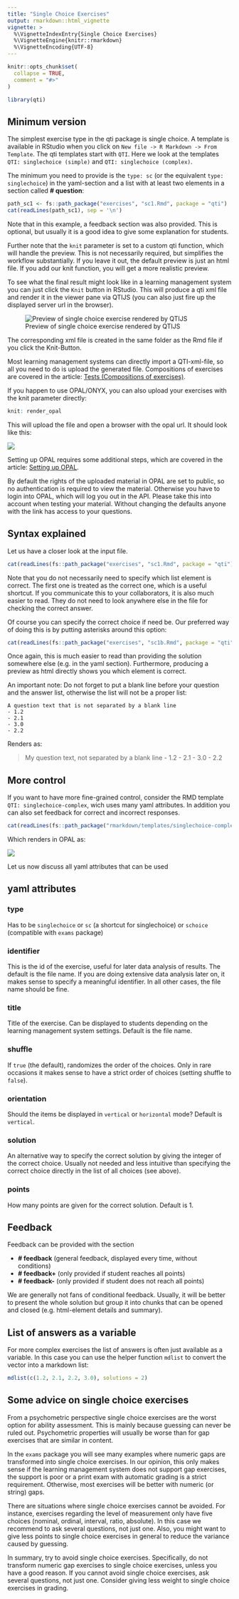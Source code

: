 ```yaml
---
title: "Single Choice Exercises"
output: rmarkdown::html_vignette
vignette: >
  %\VignetteIndexEntry{Single Choice Exercises}
  %\VignetteEngine{knitr::rmarkdown}
  %\VignetteEncoding{UTF-8}
---
```


```r
knitr::opts_chunk$set(
  collapse = TRUE,
  comment = "#>"
)
```

```r
library(qti)
```

## Minimum version

The simplest exercise type in the qti package is single choice. A template is available in RStudio when you click on `New file -> R Markdown -> From Template`. The qti templates start with `QTI`. Here we look at the templates `QTI: singlechoice (simple)` and `QTI: singlechoice (complex)`.

The minimum you need to provide is the `type: sc` (or the equivalent `type: singlechoice`) in the yaml-section and a list with at least two elements in a section called **\# question**:

```r
path_sc1 <- fs::path_package("exercises", "sc1.Rmd", package = "qti")
cat(readLines(path_sc1), sep = '\n')
```

Note that in this example, a feedback section was also provided. This is optional, but usually it is a good idea to give some explanation for students.

Further note that the `knit` parameter is set to a custom qti function, which will handle the preview. This is not necessarily required, but simplifies the workflow substantially. If you leave it out, the default preview is just an html file. If you add our knit function, you will get a more realistic preview.

To see what the final result might look like in a learning management system you can just click the `Knit` button in RStudio. This will produce a qti xml file and render it in the viewer pane via QTIJS (you can also just fire up the displayed server url in the browser).

![Preview of single choice exercise rendered by QTIJS](images/sc1_qtijs.png)

The corresponding xml file is created in the same folder as the Rmd file if you click the Knit-Button.
<!-- or in the current directory if you execute the functions from the console. Usually, the Knit button will be sufficient for most use cases, but if you need more control the functions `rmd2qti, render_xml, render_zip` are handy. The functions give a message about the path of the created file. -->

Most learning management systems can directly import a QTI-xml-file, so all you need to do is upload the generated file. Compositions of exercises are covered in the article: [Tests (Compositions of exercises)](tests.html).

If you happen to use OPAL/ONYX, you can also upload your exercises with the knit parameter directly:

```r
knit: render_opal
```

This will upload the file and open a browser with the opal url. It should look like this:

![](images/singlechoice-simple.jpg)

Setting up OPAL requires some additional steps, which are covered in the article: [Setting up OPAL](api_opal.html).

By default the rights of the uploaded material in OPAL are set to public, so no authentication is required to view the material. Otherwise you have to login into OPAL, which will log you out in the API. Please take this into account when testing your material. Without changing the defaults anyone with the link has access to your questions.

<!-- The function `render_opal` will aks you for credentials first. Depending on the OPAL setup you might need to use a VPN. Furthermore only password-based authentication accounts work (Shibboleth does not work). You probably need to consult your IT before using `upload2opal`. More information on this can be found in the article: OPAL API. Specifically, we describe how to setup the API at TU Chemnitz. -->

## Syntax explained

Let us have a closer look at the input file.

```r
cat(readLines(fs::path_package("exercises", "sc1.Rmd", package = "qti")), sep = '\n')
```

Note that you do not necessarily need to specify which list element is correct. The first one is treated as the correct one, which is a useful shortcut. If you communicate this to your collaborators, it is also much easier to read. They do not need to look anywhere else in the file for checking the correct answer.

Of course you can specify the correct choice if need be. Our preferred way of doing this is by putting asterisks around this option:

```r
cat(readLines(fs::path_package("exercises", "sc1b.Rmd", package = "qti")), sep = '\n')
```

Once again, this is much easier to read than providing the solution somewhere else (e.g. in the yaml section). Furthermore, producing a preview as html directly shows you which element is correct.

An important note: Do not forget to put a blank line before your question and the answer list, otherwise the list will not be a proper list:

```verbatim
A question text that is not separated by a blank line
- 1.2
- 2.1
- 3.0
- 2.2
```

Renders as:

> My question text, not separated by a blank line - 1.2 - 2.1 - 3.0 - 2.2

## More control

If you want to have more fine-grained control, consider the RMD template `QTI: singlechoice-complex`, wich uses many yaml attributes. In addition you can also set feedback for correct and incorrect responses.

```r
cat(readLines(fs::path_package("rmarkdown/templates/singlechoice-complex/skeleton", "skeleton.Rmd", package = "qti")), sep = '\n')
```

Which renders in OPAL as:

![](images/singlechoice-complex.jpg)

Let us now discuss all yaml attributes that can be used

## yaml attributes

### type

Has to be `singlechoice` or `sc` (a shortcut for singlechoice) or `schoice` (compatible with `exams` package)

### identifier

This is the id of the exercise, useful for later data analysis of results. The default is the file name. If you are doing extensive data analysis later on, it makes sense to specify a meaningful identifier. In all other cases, the file name should be fine.

### title

Title of the exercise. Can be displayed to students depending on the learning management system settings. Default is the file name.

### shuffle

If `true` (the default), randomizes the order of the choices. Only in rare occasions it makes sense to have a strict order of choices (setting shuffle to `false`).

### orientation

Should the items be displayed in `vertical` or `horizontal` mode? Default is `vertical`.

### solution

An alternative way to specify the correct solution by giving the integer of the correct choice. Usually not needed and less intuitive than specifying the correct choice directly in the list of all choices (see above).

### points

How many points are given for the correct solution. Default is 1.

## Feedback

Feedback can be provided with the section

-   **\# feedback** (general feedback, displayed every time, without conditions)
-   **\# feedback+** (only provided if student reaches all points)
-   **\# feedback-** (only provided if student does not reach all points)

We are generally not fans of conditional feedback. Usually, it will be better to present the whole solution but group it into chunks that can be opened and closed (e.g. html-element details and summary).

## List of answers as a variable

For more complex exercises the list of answers is often just available as a variable. In this case you can use the helper function `mdlist` to convert the vector into a markdown list:

```r
mdlist(c(1.2, 2.1, 2.2, 3.0), solutions = 2)
```

<!-- make a separate vignette for this -->

<!-- ## A programatic low level approach -->

<!-- The `qti` package is very flexible in that you can also use low level functions to create qti content. Let us say you have a csv table with many single choice exercises. It is quite easy to transform this to a qti section: -->

## Some advice on single choice exercises

From a psychometric perspective single choice exercises are the worst option for ability assessment. This is mainly because guessing can never be ruled out. Psychometric properties will usually be worse than for gap exercises that are similar in content.

In the `exams` package you will see many examples where numeric gaps are transformed into single choice exercises. In our opinion, this only makes sense if the learning management system does not support gap exercises, the support is poor or a print exam with automatic grading is a strict requirement. Otherwise, most exercises will be better with numeric (or string) gaps.

There are situations where single choice exercises cannot be avoided. For instance, exercises regarding the level of measurement only have five choices (nominal, ordinal, interval, ratio, absolute). In this case we recommend to ask several questions, not just one. Also, you might want to give less points to single choice exercises in general to reduce the variance caused by guessing.

In summary, try to avoid single choice exercises. Specifically, do not transform numeric gap exercises to single choice exercises, unless you have a good reason. If you cannot avoid single choice exercises, ask several questions, not just one. Consider giving less weight to single choice exercises in grading.
